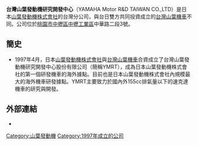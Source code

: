 {{Merge to|山葉發動機|time=2021-07-12T01:20:20+00:00}}
{{Unreferenced|time=2020-07-07T14:52:41+00:00}}
'''台灣山葉發動機研究開發中心'''（YAMAHA Motor R&D TAIWAN CO.,LTD）是日本[[山葉發動機株式會社|山葉發動機株式會社]]的台灣分公司，與台日雙方共同投資成立的[[台灣山葉機車|台灣山葉機車]]不同。公司位於[[桃園市|桃園市]][[中壢區|中壢區]][[中壢工業區|中壢工業區]]中華路二段3號。

== 簡史 ==
*1997年4月，日本[[山葉發動機株式會社|山葉發動機株式會社]]與[[台灣山葉機車|台灣山葉機車]]合資成立了台灣山葉發動機研究開發中心股份有限公司（簡稱YMRT），成為日本山葉發動機株式會社的第一個研發機車的海外據點。目前也是日本山葉發動機株式會社內規模最大的海外機車研發據點。YMRT主要致力於國內外155cc排氣量以下的速克達機車的研究與開發。

== 外部連結 ==
*{{official website|https://www.ymrt.com.tw/|台灣山葉發動機研究開發中心}}

[[Category:山葉發動機|Category:山葉發動機]]
[[Category:1997年成立的公司|Category:1997年成立的公司]]